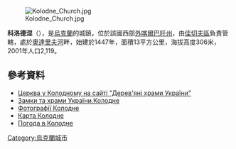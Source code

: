 [[Image:Kolodne_Church.jpg|right]]

'''科洛德涅'''（{{lang-uk|Колодне}}），是[[烏克蘭|烏克蘭]]的城鎮，位於該國西部[[外喀爾巴阡州|外喀爾巴阡州]]，由[[佳切夫區|佳切夫區]]負責管轄，處於[[奧達里夫河|奧達里夫河]]畔，始建於1447年，面積13平方公里，海拔高度306米，2001年人口2,119。

{{coord|48|9|54|N|23|35|54|E|scale:30000|display=title}}

==參考資料==
* [http://www.derev.org.ua/zakarp/kolodne.htm Церква у Колодному на сайті "Дерев'яні храми України"] {{Wayback|url=http://www.derev.org.ua/zakarp/kolodne.htm |date=20200629002355 }}
* [http://www.castles.com.ua/kolodne.html Замки та храми України.Колодне] {{Wayback|url=http://www.castles.com.ua/kolodne.html |date=20190217182655 }}
* [http://ua.vlasenko.net/kolodne/index.html Фотографії Колодне] {{Wayback|url=http://ua.vlasenko.net/kolodne/index.html |date=20181115123131 }}
* [http://maps.vlasenko.net/?x=23.59829&y=48.16509&search=Kolodne Карта Колодне] {{Wayback|url=http://maps.vlasenko.net/?x=23.59829&y=48.16509&search=Kolodne |date=20170518080247 }}
* [http://weather.in.ua/ua/zakarpatskaja/11101 Погода в Колодне] {{Wayback|url=http://weather.in.ua/ua/zakarpatskaja/11101 |date=20161106041200 }}

{{Ukraine-geo-stub}}
[[Category:烏克蘭城市|Category:烏克蘭城市]]